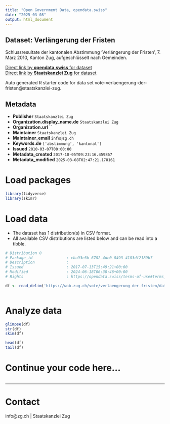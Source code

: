 ```yaml
---
title: "Open Government Data, opendata.swiss"
date: "2025-03-08"
output: html_document
---
```


## Dataset: Verlängerung der Fristen

Schlussresultate der kantonalen Abstimmung 'Verlängerung der Fristen', 7. März 2010, Kanton Zug, aufgeschlüsselt nach Gemeinden.

[Direct link by **opendata.swiss** for dataset](https://opendata.swiss/de/dataset/verlangerung-der-fristen)<br>
[Direct link by **Staatskanzlei Zug** for dataset](https://wab.zug.ch/vote/verlaengerung-der-fristen/data)

Auto generated R starter code for data set vote-verlaengerung-der-fristen@staatskanzlei-zug.

## Metadata

- **Publisher** `Staatskanzlei Zug`
- **Organization.display_name.de** `Staatskanzlei Zug`
- **Organization.url** ``
- **Maintainer** `Staatskanzlei Zug`
- **Maintainer_email** `info@zg.ch`
- **Keywords.de** `['abstimmung', 'kantonal']`
- **Issued** `2010-03-07T00:00:00`
- **Metadata_created** `2017-10-05T09:23:16.459867`
- **Metadata_modified** `2025-03-08T02:47:21.178161`


# Load packages

```r

library(tidyverse)
library(skimr)

```

# Load data

-   The dataset has 1 distribution(s) in CSV format.
-   All available CSV distributions are listed below and can be read into a tibble.

```r

# Distribution 0
# Package_id               : cba93e3b-6782-4de0-8493-4183df2189b7
# Description              : 
# Issued                   : 2017-07-13T15:49:21+00:00
# Modified                 : 2024-06-18T06:38:46+00:00
# Rights                   : https://opendata.swiss/terms-of-use#terms_by

df <- read_delim('https://wab.zug.ch/vote/verlaengerung-der-fristen/data-csv')



```

# Analyze data

```r

glimpse(df)
str(df)
skim(df)

head(df)
tail(df)

```

# Continue your code here...

```r

```

------------------------------------------------------------------------

# Contact

info@zg.ch | Staatskanzlei Zug
